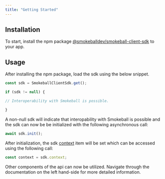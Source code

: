 ```yaml
---
title: "Getting Started"
---
```


##  Installation

To start, install the npm package [@smokeballdev/smokeball-client-sdk](https://www.npmjs.com/package/@smokeballdev/smokeball-client-sdk) to your app.

##  Usage

After installing the npm package, load the sdk using the below snippet.

```javascript
const sdk = SmokeballClientSdk.get();

if (sdk != null) {

// Interoperability with Smokeball is possible.

}
```

A non-null sdk will indicate that interopability with Smokeball is possible and the sdk can now be be initialized with the following asynchronous call:

```javascript
await sdk.init();
```

After initialization, the sdk [context](/docs/sdk-docs/4e893caa75c49-common-context-interface) item will be set which can be accessed using the following call:

```javascript
const context = sdk.context;
```

Other components of the api can now be utilized. Navigate through the documentation on the left hand-side for more detailed information.


